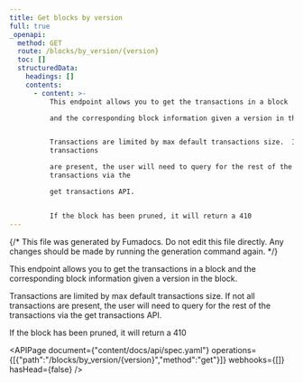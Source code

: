 ```yaml
---
title: Get blocks by version
full: true
_openapi:
  method: GET
  route: /blocks/by_version/{version}
  toc: []
  structuredData:
    headings: []
    contents:
      - content: >-
          This endpoint allows you to get the transactions in a block

          and the corresponding block information given a version in the block.


          Transactions are limited by max default transactions size.  If not all
          transactions

          are present, the user will need to query for the rest of the
          transactions via the

          get transactions API.


          If the block has been pruned, it will return a 410
---
```


{/* This file was generated by Fumadocs. Do not edit this file directly. Any changes should be made by running the generation command again. */}

This endpoint allows you to get the transactions in a block
and the corresponding block information given a version in the block.

Transactions are limited by max default transactions size.  If not all transactions
are present, the user will need to query for the rest of the transactions via the
get transactions API.

If the block has been pruned, it will return a 410

<APIPage document={"content/docs/api/spec.yaml"} operations={[{"path":"/blocks/by_version/{version}","method":"get"}]} webhooks={[]} hasHead={false} />